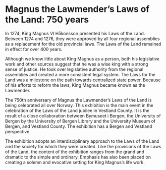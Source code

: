 
# Magnus the Lawmender’s Laws of the Land: 750 years

In 1274, King Magnus VI Håkonsson presented his Laws of the Land. Between 1274 and 1276, they were approved by all four regional assemblies as a replacement for the old provincial laws. The Laws of the Land remained in effect for over 400 years.

Although we know little about King Magnus as a person, both his legislative work and other sources suggest that he was a wise king with a strong sense of justice. He took over legislative authority from the regional assemblies and created a more consistent legal system. The Laws for the Land was a milestone on the path towards centralized state power. Because of his efforts to reform the laws, King Magnus became known as the Lawmender.

The 750th anniversary of Magnus the Lawmender’s Laws of the Land is being celebrated all over Norway. This exhibition is the main event in the celebration of the Laws of the Land jubilee in Vestland County. It is the result of a close collaboration between Bymuseet i Bergen, the University of Bergen by the University of Bergen Library and the University Museum of Bergen, and Vestland County. The exhibition has a Bergen and Vestland perspective.

The exhibition adopts an interdisciplinary approach to the Laws of the Land and the society for which they were created. Like the provisions of the Laws of the Land, the content of the exhibition ranges from the grand and dramatic to the simple and ordinary. Emphasis has also been placed on creating a solemn and evocative setting for King Magnus’s life work.

<SubMenuCards items={sections.items} />